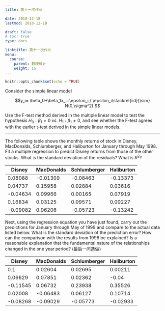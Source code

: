 ```yaml
---
title: 第十一次作业

date: 2018-12-18 
lastmod: 2018-12-18 

draft: false
# toc: true
type: docs

linktitle: 第十一次作业
menu:
  course: 
    parent: 数理统计
    weight: 16
---
```



```r
knitr::opts_chunk$set(echo = TRUE)
```


Consider the simple linear model

$$y_i= \beta_0+\beta_1x_i+\epsilon_i,\ \epsilon_i\stackrel{iid}{\sim} N(0,\sigma^2).$$

Use the F-test method derived in the multiple linear model to test the hypothesis $H_0:\beta_1=0\ vs.\ H_1:\beta_1\neq 0$, and see whether the F-test agrees with the earlier t-test derived in the simple linear models.

<!-- 
`Solution`: The F test statistic is given by

$$F = \frac{S_R^2/(p-1)}{S_e^2/(n-p)}=\frac{S_R^2}{S_e^2/(n-p)},$$

where 

$$S_R^2=\sum_{i=1}^n(\hat y_i-\bar y)^2=\sum_{i=1}^n(\hat\beta_0-\hat\beta_1x_i-\bar y) = \sum_{i=1}^n(\bar y-\hat\beta_1\bar x-\hat\beta_1x_i-\bar y)^2=\hat\beta_1^2\sum_{i=1}^n(x_i-\bar x)^2=\hat\beta_1^2\ell_{xx}.$$

The t test statistic is given by

$$T=\frac{\hat\beta_1}{\sqrt{\frac{S_e^2}{(n-p)\ell_{xx}}}}.$$

As a result, $T^2=F$. Under $H_0$, $T\sim t(n-p)$ and $F\sim F(1,n-p)$. The rejection region for F-test is $W_1=\{F>F_{1-\alpha}(1,n-p)\}$, and the rejection region for t-test is $W_2=\{|T|>t_{1-\alpha/2}(n-p)\}$. Note that $P(|T|>t_{1-\alpha/2}(n-p)|H_0) = P(T^2>t_{1-\alpha/2}(n-p)^2|H_0) =1-\alpha$. Since $T^2\sim F(1,n-p)$ under $H_0$, we have $t_{1-\alpha/2}(n-p)^2=F_{1-\alpha}(1,n-p)$. This implies $W_1=W_2$, i.e., the two tests are the same.
-->


---


The following table shows the monthly returns of stock in Disney, MacDonalds,
Schlumberger, and Haliburton for January through May 1998. Fit a multiple regression
to predict Disney returns from those of the other stocks. What is the
standard deviation of the residuals? What is $R^2$?

Disney | MacDonalds | Schlumberger | Haliburton |
-|-|-|-|
0.08088  | -0.01309  | -0.08463  | -0.13373 | 
0.04737  | 0.15958  | 0.02884  | 0.03616 | 
-0.04634  | 0.09966  | 0.00165  | 0.07919 | 
0.16834  | 0.03125  | 0.09571  | 0.09227 | 
-0.09082  | 0.06206  | -0.05723  | -0.13242 | 

Next, using the regression equation you have just found, carry out the predictions
for January through May of 1999 and compare to the actual data listed
below. What is the standard deviation of the prediction error? How can the comparison
with the results from 1998 be explained? Is a reasonable explanation that
the fundamental nature of the relationships changed in the one year period? (最后一问选做)

Disney | MacDonalds | Schlumberger | Haliburton | 
-|-|-|-|
0.1  | 0.02604  | 0.02695 |  0.00211 | 
0.06629  | 0.07851  | 0.02362 |  -0.04 | 
-0.11545  | 0.06732  | 0.23938  | 0.35526 | 
0.02008  | -0.06483  | 0.06127  | 0.10714 | 
-0.08268  | -0.09029 |  -0.05773 |  -0.02933 | 

<!-- 
`Solution`: 


```r
stock=data.frame(Mac=c(-0.01309,0.15958,0.09966,0.03125,0.06206),
                 Sch=c(-0.08463,0.02884,0.00165,0.09571,-0.05723),
                 Hali=c(-0.13373,0.03616,0.07919,0.09227,-0.13242),
                Disney=c(0.08088,0.04737,-0.04634,0.16834,-0.09082))
lm.stock = lm(Disney~Mac+Sch+Hali,data=stock)
summary(lm.stock)
knitr::kable(summary(lm.stock)$coef,"html",caption = "summary table")
```



The regression function is 

$$Disney = 0.0938-0.8812\times MacDonalds	+1.3151\times Schlumberger-0.1717\times Haliburton$$


The $R^2= 0.6298$, and the standard deviation of the residuals is $\hat\sigma=0.1253$.


```r
newdata = data.frame(
  Mac=c(0.02604,0.07851,0.06732,-0.06483,-0.09029),
 Sch=c(0.02695,0.02362,0.23938,0.06127,-0.05773),
 Hali=c(0.00211,-0.04,0.35526,0.10714,-0.02933))
truevalue = c(0.1,0.06629,-0.11545,0.02008,-0.08268)
pre = predict(lm.stock,newdata,interval = "prediction")
knitr::kable(pre,"html",caption = "predicted values and CI")
pre_error = sd(pre[,1]-truevalue)
cat("The standard deviation of the prediction error is ", pre_error,".")
```


{{% alert warning %}}
对于这道题来讲，多元线性模型非常不显著，所以预测就没有太多意义了。这时，我们应该改进我们模型。比如，去掉不显著的项、添加高阶项或者交叉项。但注意，由于这个问题数据量为5，所以未知参数的个数不应该超过4，否则出现完全拟合的情况了。例如，下面的回归模型比之前的模型显著多了：
{{% /alert %}}


```r
lm.stock2 = lm(Disney~Sch+Mac+I(Sch*Mac),data=stock)##添加交叉项用I(Sch*Mac)表示
summary(lm.stock2)
knitr::kable(summary(lm.stock2)$coef,"html",caption = "improved model")
```


{{% alert warning %}}
在实际使用多元线性回归过程中，如何确定自变量和因变量之前的关系尤为重要。因为不是所有的自变量都可能用得上，而且可能出现非线性项（高阶项、交叉项）。这属于变量选择问题，也是线性回归中非常重要的主题。感兴趣的同学可以查阅课本208页。
{{% /alert %}}

-->
